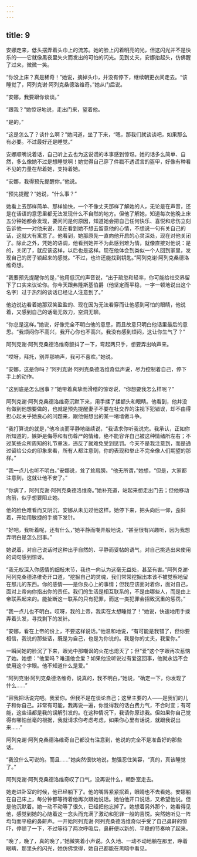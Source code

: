 ```yaml
---
---
---
```

title: 9
---




安娜走来，低头摆弄着头巾上的流苏。她的脸上闪着明亮的光，但这闪光并不是快乐的——它就像黑夜里失火而发出的可怕的闪光。见到丈夫，安娜抬起头，仿佛醒了过来，微微一笑。

“你没上床？真是稀奇！”她说，摘掉头巾，并没有停下，继续朝更衣间走去。“该睡觉了，阿列克谢·阿列克桑德洛维奇。”她从门后说。

“安娜，我要跟你谈谈。”

“跟我？”她惊讶地说，走出门来，望着他。

“是的。”

“这是怎么了？谈什么啊？”她问道，坐了下来，“嗯，那我们就谈谈吧，如果那么有必要。不过最好还是睡觉。”

安娜顺嘴说着话，自己听上去也为这说谎的本事感到惊讶。她的话多么简单、自然，多么像她不过是想睡觉啊！她觉得自己穿了件戳不透谎言的盔甲，好像有种看不见的力量在帮着她，支持着她。

“安娜，我得预先提醒你。”他说。

“预先提醒？”她说，“什么事？”

她看上去那样简单、那样愉快，一个不像丈夫那样了解她的人，无论是在声音，还是在话语的意思里都无法发现什么不自然的地方。但他了解她，知道每次他晚上床五分钟她都会发现，要问问是何原因，知道她会把自己任何快乐、喜悦和悲伤立刻告诉他——对他来说，现在看到她不想去留意他的心情，不想说一句有关自己的话，这就大有寓意了。他看到，她那原先一直向他开启的心灵深处，现在对他关闭了。除此之外，凭她的语调，他看到她并不为此感到难为情，就像直接对他说：是的，关闭了，就应该这样，以后也是这样。现在他体会到类似一个人回到家里，发现自己的房子锁起来的感觉。“不过，也许还能找到钥匙。”阿列克谢·阿列克桑德洛维奇想。

“我要预先提醒你的是，”他用低沉的声音说，“出于疏忽和轻率，你可能给社交界留下了口实来议论你。你今天跟弗隆斯基伯爵（他坚定而平稳，一字一顿地说出这个名字）过于热烈的谈话已经让人注意到了。”

他边说边看着她那双笑盈盈的、现在因为无法看穿而让他感到可怕的眼睛，他说着，又感到自己的话毫无效力，空洞无聊。

“你总是这样。”她说，好像完全不明白他的意思，而且故意只明白他话里最后的意思。“我烦闷你不高兴，我开心你也不高兴。我没有感到烦闷，这让你生气了？”

阿列克谢·阿列克桑德洛维奇颤抖了一下，弯起两只手，想要弄出响声来。

“哎呀，拜托，别弄那响声，我可不喜欢。”她说。

“安娜，这是你吗？”阿列克谢·阿列克桑德洛维奇低声说，尽力控制着自己，停下手上的动作。

“这到底是怎么回事？”她带着真挚而滑稽的惊讶说，“你想要我怎么样呢？”

阿列克谢·阿列克桑德洛维奇沉默下来，用手揉了揉额头和眼睛。他看到，他并没有做到他想要做的，也就是预先提醒妻子不要在社交界的注视下犯错误，却不由得担心起关乎她良心的问题来，跟他假想出的某一堵墙做斗争。

“我打算说的就是，”他冷淡而平静地继续说，“我请求你听我说完。我承认，正如你所知道的，嫉妒是侮辱和有伤尊严的情绪，绝不能容许自己被这种情绪所左右；不过某些众所周知的礼节章法，违反了就难免受到惩罚。今天不是我注意到，而是通过留给公众的印象来看，所有人都注意到，你的表现和举止不完全像人们期望的那样。”

“我一点儿也听不明白。”安娜说，耸了耸肩膀。“他无所谓，”她想，“但是，大家都注意到，这就让他不安了。”

“你病了，阿列克谢·阿列克桑德洛维奇。”她补充道，站起来想走出门去；但他移动向前，似乎想要阻止她。

他的脸色难看而又阴沉，安娜从未见过他这样。她停下来，把头向后一仰，歪斜着，开始用敏捷的手摘下发针。

“好吧，我听着呢，还有什么，”她平静而嘲弄般地说，“甚至很有兴趣听，因为我想弄明白是怎么回事。”

她说着，对自己说话时这种出乎自然的、平静而妥帖的语气，对自己挑选出来使用的词句感到惊讶。

“我无权深入你感情的细枝末节，我也一向认为这毫无益处，甚至有害。”阿列克谢·阿列克桑德洛维奇开口道，“挖掘自己的灵魂，我们常常挖掘出本该不被觉察地留在那儿的东西。你的感情——是你良心上的事情；但我应该面对着你，面对自己，面对上帝向你指出你的责任。我们的生活是相互联系的，不是由哪些人，而是由上帝联系起来的。能扯断这一联系的只有犯罪，而这一类犯罪会招致沉重的惩罚。”

“我一点儿也不明白。哎呀，我的上帝，我实在太想睡觉了！”她说，快速地用手拨弄着头发，寻找剩下的发针。

“安娜，看在上帝的份上，不要这样说话。”他温和地说，“有可能是我错了，但你要相信，我说的那些话，既是为自己，也是为你说的。我是你的丈夫，我爱你。”

一瞬间她的脸沉了下来，眼光中那嘲讽的火花也熄灭了；但“爱”这个字眼再次惹恼了她。她想：“他爱吗？难道他会爱？如果他没听说过有爱这回事，他就永远不会使用这个字眼。他不知道什么是爱。”

“阿列克谢·阿列克桑德洛维奇，说真的，我不明白，”她说，“确定一下，你发现了什么……”

“容我把话说完吧。我爱你。但我不是在谈论自己；这里主要的人——是我们的儿子和你自己。非常有可能，我再说一遍，你觉得我的话白费力气，不合时宜；有可能，这些话都是我的误解引发的。在这种情况下，我请你原谅我。但如果你自己觉得有哪怕丝毫的根据，我就请求你考虑考虑，如果你心里有话说，就跟我说出来……”

阿列克谢·阿列克桑德洛维奇自己都没有注意到，他说的完全不是准备好的那些话。

“我没什么可说的。而且……”她突然很快地说，勉强忍住笑容，“真的，真该睡觉了。”

阿列克谢·阿列克桑德洛维奇叹了口气，没再说什么，朝卧室走去。

她走进卧室的时候，他已经躺下了。他的嘴唇紧紧抿着，眼睛也不去看她。安娜躺在自己床上，每分钟都等待着他再次跟她说话。她怕他开口说话，又希望他说。但是他沉默着。她一动不动等了很久，已经把他忘掉了。她想着另外那个，她看得见他，感觉到她的心随着这一念头而充满了激动和犯罪一般的喜悦。突然她听见一阵均匀而平稳的鼻鼾声。一开始阿列克谢·阿列克桑德洛维奇似乎受了自己鼻鼾的惊吓，停顿了一下，不过等待了两次呼吸后，鼻鼾便以新的、平稳的节奏响了起来。

“晚了，晚了，真的晚了。”她微笑着小声说。久久地、一动不动地躺在那里，睁着眼睛，那里头的闪光，她仿佛觉得，她自己都能在黑暗中看见。